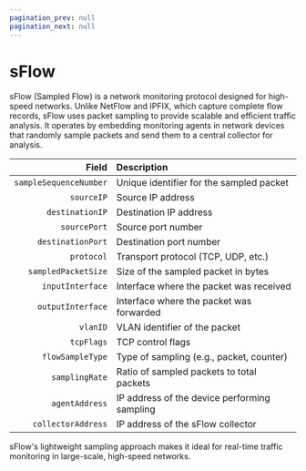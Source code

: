 ```yaml
---
pagination_prev: null
pagination_next: null
---
```


# sFlow

sFlow (Sampled Flow) is a network monitoring protocol designed for high-speed networks. Unlike NetFlow and IPFIX, which capture complete flow records, sFlow uses packet sampling to provide scalable and efficient traffic analysis. It operates by embedding monitoring agents in network devices that randomly sample packets and send them to a central collector for analysis.  

|Field|Description|
|--:|:--|
|`sampleSequenceNumber`|Unique identifier for the sampled packet|
|`sourceIP`|Source IP address|
|`destinationIP`|Destination IP address|
|`sourcePort`|Source port number|
|`destinationPort`|Destination port number|
|`protocol`|Transport protocol (TCP, UDP, etc.)|
|`sampledPacketSize`|Size of the sampled packet in bytes|
|`inputInterface`|Interface where the packet was received|
|`outputInterface`|Interface where the packet was forwarded|
|`vlanID`|VLAN identifier of the packet|
|`tcpFlags`|TCP control flags|
|`flowSampleType`|Type of sampling (e.g., packet, counter)|
|`samplingRate`|Ratio of sampled packets to total packets|
|`agentAddress`|IP address of the device performing sampling|
|`collectorAddress`|IP address of the sFlow collector|

sFlow's lightweight sampling approach makes it ideal for real-time traffic monitoring in large-scale, high-speed networks.
